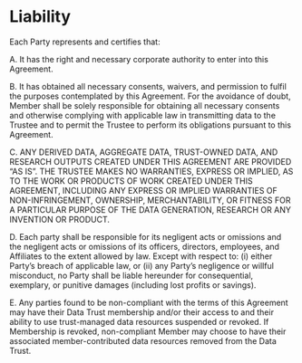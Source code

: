 # Liability

Each Party represents and certifies that:

A. It has the right and necessary corporate authority to enter into this Agreement.

B. It has obtained all necessary consents, waivers, and permission to fulfil the purposes contemplated by this Agreement. For the avoidance of doubt, Member shall be solely responsible for obtaining all necessary consents and otherwise complying with applicable law in transmitting data to the Trustee and to permit the Trustee to perform its obligations pursuant to this Agreement.

C. ANY DERIVED DATA, AGGREGATE DATA, TRUST-OWNED DATA, AND RESEARCH OUTPUTS CREATED UNDER THIS AGREEMENT ARE PROVIDED "AS IS". THE TRUSTEE MAKES NO WARRANTIES, EXPRESS OR IMPLIED, AS TO THE WORK OR PRODUCTS OF WORK CREATED UNDER THIS AGREEMENT, INCLUDING ANY EXPRESS OR IMPLIED WARRANTIES OF NON-INFRINGEMENT, OWNERSHIP, MERCHANTABILITY, OR FITNESS FOR A PARTICULAR PURPOSE OF THE DATA GENERATION, RESEARCH OR ANY INVENTION OR PRODUCT.

D. Each party shall be responsible for its negligent acts or omissions and the negligent acts or omissions of its officers, directors, employees, and Affiliates to the extent allowed by law. Except with respect to: (i) either Party's breach of applicable law, or (ii) any Party's negligence or willful misconduct, no Party shall be liable hereunder for consequential, exemplary, or punitive damages (including lost profits or savings).

E. Any parties found to be non-compliant with the terms of this Agreement may have their Data Trust membership and/or their access to and their ability to use trust-managed data resources suspended or revoked. If Membership is revoked, non-compliant Member may choose to have their associated member-contributed data resources removed from the Data Trust. 

